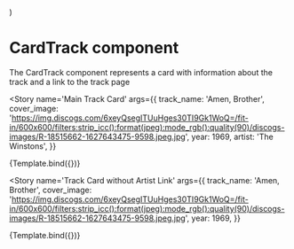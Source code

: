 
<Meta title='Components/CardTrack' component={CardTrack} />

  <MemoryRouter>
    <CardTrack {...args} />
  </MemoryRouter>
)

# CardTrack component

The CardTrack component represents a card with information about the track and a link to the track page

<Story
  name='Main Track Card'
  args={{
    track_name: 'Amen, Brother',
    cover_image:
      'https://img.discogs.com/6xeyQsegITUuHges30TI9Gk1WoQ=/fit-in/600x600/filters:strip_icc():format(jpeg):mode_rgb():quality(90)/discogs-images/R-18515662-1627643475-9598.jpeg.jpg',
    year: 1969,
    artist: 'The Winstons',
  }}
>
  {Template.bind({})}
</Story>

<Story
  name='Track Card without Artist Link'
  args={{
    track_name: 'Amen, Brother',
    cover_image:
      'https://img.discogs.com/6xeyQsegITUuHges30TI9Gk1WoQ=/fit-in/600x600/filters:strip_icc():format(jpeg):mode_rgb():quality(90)/discogs-images/R-18515662-1627643475-9598.jpeg.jpg',
    year: 1969,
  }}
>
  {Template.bind({})}
</Story>
